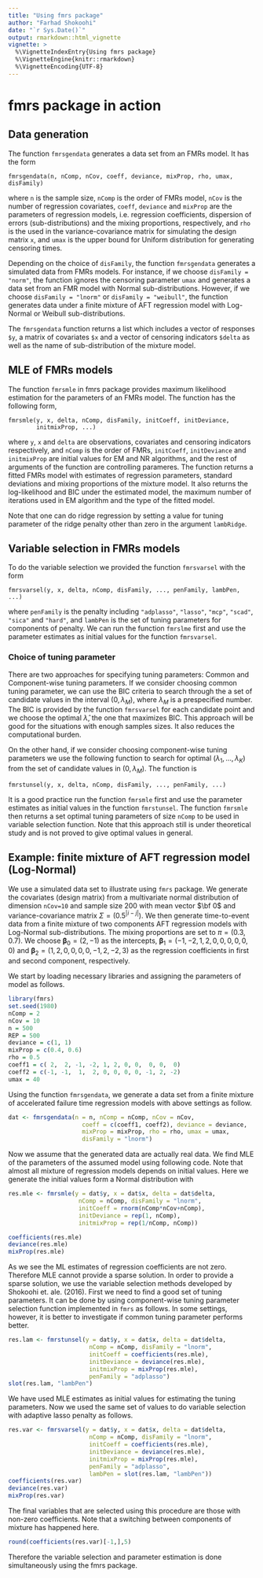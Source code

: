 ```yaml
---
title: "Using fmrs package"
author: "Farhad Shokoohi"
date: "`r Sys.Date()`"
output: rmarkdown::html_vignette
vignette: >
  %\VignetteIndexEntry{Using fmrs package}
  %\VignetteEngine{knitr::rmarkdown}
  %\VignetteEncoding{UTF-8}
---
```



# fmrs package in action

## Data generation
The function `fmrsgendata` generates a data set from an FMRs model. 
It has the form

````
fmrsgendata(n, nComp, nCov, coeff, deviance, mixProp, rho, umax, disFamily)
````

where `n` is the sample size, `nComp` is the order of FMRs model, `nCov` is 
the number of regression covariates, `coeff`, `deviance` and `mixProp` are 
the parameters of regression models, i.e. regression coefficients, 
dispersion of errors (sub-distributions) and the mixing proportions, 
respectively, and `rho` is the used in the variance-covariance matrix for 
simulating the design matrix `x`, and `umax` is the upper bound for 
Uniform distribution for generating censoring times. 

Depending on the choice of `disFamily`, the function `fmrsgendata` generates 
a simulated data from FMRs models. For instance, if we choose 
`disFamily = "norm"`, the function ignores the censoring parameter `umax` 
and generates a data set from an FMR model with Normal sub-distributions. 
However, if we choose `disFamily = "lnorm"` or `disFamily = "weibull"`, the 
function generates data under a finite mixture of AFT regression model with 
Log-Normal or Weibull sub-distributions. 

The `fmrsgendata` function returns a list which includes a vector of 
responses `$y`, a matrix of covariates `$x` and a vector of censoring 
indicators `$delta` as well as the name of sub-distribution of the 
mixture model.


## MLE of FMRs models

The function `fmrsmle` in fmrs package provides maximum likelihood 
estimation for the parameters of an FMRs model. The function has the 
following form,

````
fmrsmle(y, x, delta, nComp, disFamily, initCoeff, initDeviance, 
        initmixProp, ...)
````

where `y`, `x` and `delta` are observations, covariates and censoring 
indicators respectively, and `nComp` is the order of FMRs, `initCoeff`, 
`initDeviance` and `initmixProp` are initial values for EM and NR 
algorithms, and the rest of arguments of the function are controlling 
parameres. The function returns a fitted FMRs model with estimates of 
regression parameters, standard deviations and mixing proportions of the 
mixture model.
It also returns the log-likelihood and BIC under the estimated model, the 
maximum number of iterations used in EM algorithm and the type of the 
fitted model.

Note that one can do ridge regression by setting a value for tuning 
parameter of the ridge penalty  other than zero in the argument `lambRidge`. 


## Variable selection in FMRs models

To do the variable selection we provided the function `fmrsvarsel` 
with the form

````
fmrsvarsel(y, x, delta, nComp, disFamily, ..., penFamily, lambPen, ...)
````

where `penFamily` is the penalty including `"adplasso"`, `"lasso"`, `"mcp"`, 
`"scad"`, `"sica"` and `"hard"`, and `lambPen` is the set of tuning 
parameters for components of penalty. We can run the function `fmrslme` 
first and use the parameter estimates as initial values for the 
function `fmrsvarsel`. 

### Choice of tuning parameter

There are two approaches for specifying tuning parameters: Common and 
Component-wise tuning parameters. If we consider choosing common tuning 
parameter, we can use the BIC criteria to search through the a set of 
candidate values in the interval $(0,\lambda_M)$, where $\lambda_M$ is a 
prespecified number. The BIC is provided by the function `fmrsvarsel` for 
each candidate point and we choose the optimal $\hat\lambda$, the one that 
maximizes BIC. This approach will be good for the situations with enough 
samples sizes. It also reduces the computational burden. 

On the other hand, if we consider choosing component-wise tuning parameters 
we use the following function to search for optimal 
$(\lambda_1, \ldots, \lambda_K)$ from the set of candidate values in 
$(0, \lambda_M)$. The function is

````
fmrstunsel(y, x, delta, nComp, disFamily, ..., penFamily, ...)
````

It is a good practice run the function `fmrsmle` first and use the parameter 
estimates as initial values in the function `fmrstunsel`.
The function `fmrsmle` then returns a set optimal tuning parameters of 
size `nComp` to be used in variable selection function. Note that this 
approach still is under theoretical study and is not proved to give optimal 
values in general. 


## Example: finite mixture of AFT regression model (Log-Normal)

We use a simulated data set to illustrate using `fmrs` package. We generate 
the covariates (design matrix) from a multivariate normal distribution of 
dimension `nCov=10` and sample size 200 with mean vector $\bf 0$ and 
variance-covariance matrix $\Sigma=(0.5^{|i-j|})$. We then generate 
time-to-event data from a finite mixture of two components AFT regression 
models with Log-Normal sub-distributions. The mixing proportions are set 
to $\pi=(0.3, 0.7)$. We choose $\boldsymbol\beta_0=(2,-1)$ as the 
intercepts, $\boldsymbol\beta_1=(-1, -2, 1, 2, 0 , 0, 0, 0, 0, 0)$ and 
$\boldsymbol\beta_2=(1, 2, 0, 0, 0 , 0, -1, 2, -2, 3)$ as the regression 
coefficients in first and second component, respectively. 

We start by loading necessary libraries and assigning the parameters of 
model as follows.

```r
library(fmrs)
set.seed(1980)
nComp = 2
nCov = 10
n = 500
REP = 500
deviance = c(1, 1)
mixProp = c(0.4, 0.6)
rho = 0.5
coeff1 = c( 2,  2, -1, -2, 1, 2, 0, 0,  0, 0,  0)
coeff2 = c(-1, -1,  1,  2, 0, 0, 0, 0, -1, 2, -2)
umax = 40
```

Using the function `fmrsgendata`, we generate a data set from a finite 
mixture of accelerated failure time regression models with above settings as 
follow. 

```r
dat <- fmrsgendata(n = n, nComp = nComp, nCov = nCov,
                     coeff = c(coeff1, coeff2), deviance = deviance,
                     mixProp = mixProp, rho = rho, umax = umax, 
                     disFamily = "lnorm")
```

Now we assume that the generated data are actually real data. We find MLE of 
the parameters of the assumed model using following code. Note that almost 
all mixture of regression models depends on initial values. Here we 
generate the initial values form a Normal distribution with 

```r
res.mle <- fmrsmle(y = dat$y, x = dat$x, delta = dat$delta,
                    nComp = nComp, disFamily = "lnorm",
                    initCoeff = rnorm(nComp*nCov+nComp),
                    initDeviance = rep(1, nComp),
                    initmixProp = rep(1/nComp, nComp))

coefficients(res.mle)
deviance(res.mle)
mixProp(res.mle)
```

As we see the ML estimates of regression coefficients are not zero. 
Therefore MLE cannot provide a sparse solution. In order to provide a sparse 
solution, we use the variable selection methods developed by 
Shokoohi et. ale. (2016). First we need to find a good set of tuning 
parameters.
It can be done by using component-wise tuning parameter selection function 
implemented in `fmrs` as follows. In some settings, however, it is better to 
investigate if common tuning parameter performs better. 

```r
res.lam <- fmrstunsel(y = dat$y, x = dat$x, delta = dat$delta,
                       nComp = nComp, disFamily = "lnorm",
                       initCoeff = coefficients(res.mle),
                       initDeviance = deviance(res.mle),
                       initmixProp = mixProp(res.mle), 
                       penFamily = "adplasso")
slot(res.lam, "lambPen")
```

We have used MLE estimates as initial values for estimating the tuning 
parameters. Now we used the same set of values to do variable selection with 
adaptive lasso penalty as follows. 

```r
res.var <- fmrsvarsel(y = dat$y, x = dat$x, delta = dat$delta,
                       nComp = nComp, disFamily = "lnorm",
                       initCoeff = coefficients(res.mle),
                       initDeviance = deviance(res.mle),
                       initmixProp = mixProp(res.mle), 
                       penFamily = "adplasso",
                       lambPen = slot(res.lam, "lambPen"))
coefficients(res.var)
deviance(res.var)
mixProp(res.var)
```

The final variables that are selected using this procedure are those with 
non-zero coefficients. Note that a switching between components of mixture 
has happened here.   

```r
round(coefficients(res.var)[-1,],5)
```

Therefore the variable selection and parameter estimation is done 
simultaneously using the fmrs package. 





